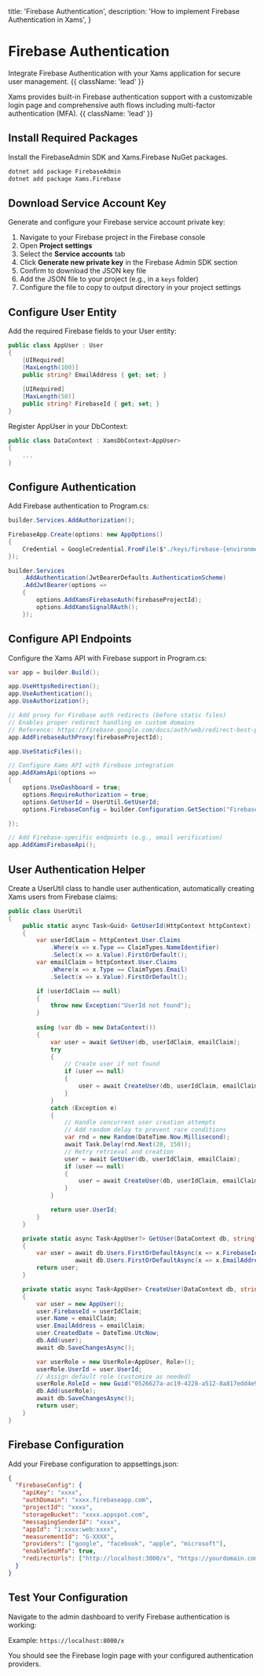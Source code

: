   title: 'Firebase Authentication',
  description: 'How to implement Firebase Authentication in Xams',
}

# Firebase Authentication

Integrate Firebase Authentication with your Xams application for secure user management. {{ className: 'lead' }}

Xams provides built-in Firebase authentication support with a customizable login page and comprehensive auth flows including multi-factor authentication (MFA). {{ className: 'lead' }}

<DocImage image={firebaseAuth} />

## Install Required Packages

Install the FirebaseAdmin SDK and Xams.Firebase NuGet packages.

```bash
dotnet add package FirebaseAdmin
dotnet add package Xams.Firebase
```

## Download Service Account Key

Generate and configure your Firebase service account private key:

1. Navigate to your Firebase project in the Firebase console
2. Open **Project settings**
3. Select the **Service accounts** tab
4. Click **Generate new private key** in the Firebase Admin SDK section
5. Confirm to download the JSON key file
6. Add the JSON file to your project (e.g., in a `keys` folder)
7. Configure the file to copy to output directory in your project settings

## Configure User Entity

Add the required Firebase fields to your User entity:

```c# {{ title: 'Project / Entities / AppUser.cs' }}
public class AppUser : User
{
    [UIRequired]
    [MaxLength(100)]
    public string? EmailAddress { get; set; }
    
    [UIRequired]
    [MaxLength(50)]
    public string? FirebaseId { get; set; }
}
```

Register AppUser in your DbContext:

```c# {{ title: 'Project / DataContext.cs' }}
public class DataContext : XamsDbContext<AppUser>
{
    ...
}
```

## Configure Authentication

Add Firebase authentication to Program.cs:

```c# {{ title: 'Project / Program.cs' }}
builder.Services.AddAuthorization();

FirebaseApp.Create(options: new AppOptions()
{
    Credential = GoogleCredential.FromFile($"./keys/firebase-{environment.ToLower()}.json")
});

builder.Services
    .AddAuthentication(JwtBearerDefaults.AuthenticationScheme)
    .AddJwtBearer(options =>
    {
        options.AddXamsFirebaseAuth(firebaseProjectId);
        options.AddXamsSignalRAuth();
    });
```

## Configure API Endpoints

Configure the Xams API with Firebase support in Program.cs:

```c# {{ title: 'Project / Program.cs' }}
var app = builder.Build();

app.UseHttpsRedirection();
app.UseAuthentication();
app.UseAuthorization();

// Add proxy for Firebase auth redirects (before static files)
// Enables proper redirect handling on custom domains
// Reference: https://firebase.google.com/docs/auth/web/redirect-best-practices
app.AddFirebaseAuthProxy(firebaseProjectId);

app.UseStaticFiles();

// Configure Xams API with Firebase integration
app.AddXamsApi(options =>
{
    options.UseDashboard = true;
    options.RequireAuthorization = true;
    options.GetUserId = UserUtil.GetUserId;
    options.FirebaseConfig = builder.Configuration.GetSection("FirebaseConfig").Get<FirebaseConfig>();

});

// Add Firebase-specific endpoints (e.g., email verification)
app.AddXamsFirebaseApi();
```

## User Authentication Helper

Create a UserUtil class to handle user authentication, automatically creating Xams users from Firebase claims:

```c# {{ title: 'Project / UserUtil.cs' }}
public class UserUtil
{
    public static async Task<Guid> GetUserId(HttpContext httpContext)
    {
        var userIdClaim = httpContext.User.Claims
            .Where(x => x.Type == ClaimTypes.NameIdentifier)
            .Select(x => x.Value).FirstOrDefault();
        var emailClaim = httpContext.User.Claims
            .Where(x => x.Type == ClaimTypes.Email)
            .Select(x => x.Value).FirstOrDefault();

        if (userIdClaim == null)
        {
            throw new Exception("UserId not found");
        }
        
        using (var db = new DataContext())
        {
            var user = await GetUser(db, userIdClaim, emailClaim);
            try
            {
                // Create user if not found
                if (user == null)
                {
                    user = await CreateUser(db, userIdClaim, emailClaim);
                }
            }
            catch (Exception e)
            {
                // Handle concurrent user creation attempts
                // Add random delay to prevent race conditions
                var rnd = new Random(DateTime.Now.Millisecond);
                await Task.Delay(rnd.Next(20, 150));
                // Retry retrieval and creation
                user = await GetUser(db, userIdClaim, emailClaim);
                if (user == null)
                {
                    user = await CreateUser(db, userIdClaim, emailClaim);
                }
            }

            return user.UserId;
        }
    }

    private static async Task<AppUser?> GetUser(DataContext db, string? userIdClaim, string? emailClaim)
    {
        var user = await db.Users.FirstOrDefaultAsync(x => x.FirebaseId == userIdClaim) ?? 
                   await db.Users.FirstOrDefaultAsync(x => x.EmailAddress == emailClaim);
        return user;
    }

    private static async Task<AppUser> CreateUser(DataContext db, string userIdClaim, string? emailClaim)
    {
        var user = new AppUser();
        user.FirebaseId = userIdClaim;
        user.Name = emailClaim;
        user.EmailAddress = emailClaim;
        user.CreatedDate = DateTime.UtcNow;
        db.Add(user);
        await db.SaveChangesAsync();

        var userRole = new UserRole<AppUser, Role>();
        userRole.UserId = user.UserId;
        // Assign default role (customize as needed)
        userRole.RoleId = new Guid("0526627a-ac19-4228-a512-8a817edd4e95");
        db.Add(userRole);
        await db.SaveChangesAsync();
        return user;
    }
}
```



## Firebase Configuration

Add your Firebase configuration to appsettings.json:

```json
{
  "FirebaseConfig": {
    "apiKey": "xxxx",
    "authDomain": "xxxx.firebaseapp.com",
    "projectId": "xxxx",
    "storageBucket": "xxxx.appspot.com",
    "messagingSenderId": "xxxx",
    "appId": "1:xxxx:web:xxxx",
    "measurementId": "G-XXXX",
    "providers": ["google", "facebook", "apple", "microsoft"],
    "enableSmsMfa": true,
    "redirectUrls": ["http://localhost:3000/x", "https://yourdomain.com/x"]
  }
}
```

## Test Your Configuration

Navigate to the admin dashboard to verify Firebase authentication is working:

Example: `https://localhost:8000/x`

You should see the Firebase login page with your configured authentication providers.